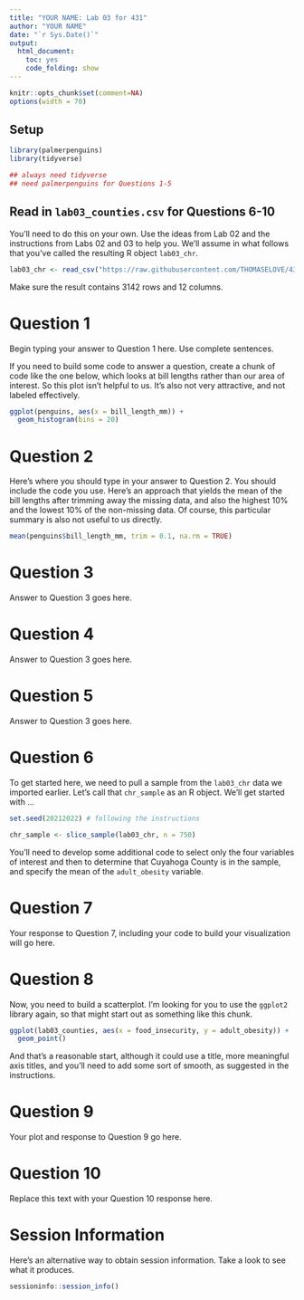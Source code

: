 ---
title: "YOUR NAME: Lab 03 for 431"
author: "YOUR NAME"
date: "`r Sys.Date()`"
output:
  html_document:
    toc: yes
    code_folding: show
---

```{r setup, include=FALSE, message = FALSE}
knitr::opts_chunk$set(comment=NA)
options(width = 70)
```

## Setup

```{r load_packages, message = FALSE, warning = FALSE}

library(palmerpenguins)
library(tidyverse)

## always need tidyverse 
## need palmerpenguins for Questions 1-5
```

## Read in `lab03_counties.csv` for Questions 6-10

You'll need to do this on your own. Use the ideas from Lab 02 and the instructions from Labs 02 and 03 to help you. We'll assume in what follows that you've called the resulting R object `lab03_chr`.

```{r}
lab03_chr <- read_csv("https://raw.githubusercontent.com/THOMASELOVE/431-data/main/lab03_counties.csv")
```

Make sure the result contains 3142 rows and 12 columns.

# Question 1

Begin typing your answer to Question 1 here. Use complete sentences.

If you need to build some code to answer a question, create a chunk of code like the one below, which looks at bill lengths rather than our area of interest. So this plot isn't helpful to us. It's also not very attractive, and not labeled effectively.

```{r q01_histogram}
ggplot(penguins, aes(x = bill_length_mm)) +
  geom_histogram(bins = 20)
```

# Question 2

Here's where you should type in your answer to Question 2. You should include the code you use. Here's an approach that yields the mean of the bill lengths after trimming away the missing data, and also the highest 10% and the lowest 10% of the non-missing data. Of course, this particular summary is also not useful to us directly.

```{r q02_trimmed_mean_bill_length}
mean(penguins$bill_length_mm, trim = 0.1, na.rm = TRUE)
```

# Question 3

Answer to Question 3 goes here.

# Question 4

Answer to Question 3 goes here.

# Question 5

Answer to Question 3 goes here.

# Question 6

To get started here, we need to pull a sample from the `lab03_chr` data we imported earlier. Let's call that `chr_sample` as an R object. We'll get started with ...

```{r}
set.seed(20212022) # following the instructions

chr_sample <- slice_sample(lab03_chr, n = 750)
```

You'll need to develop some additional code to select only the four variables of interest and then to determine that Cuyahoga County is in the sample, and specify the mean of the `adult_obesity` variable.

# Question 7

Your response to Question 7, including your code to build your visualization will go here.

# Question 8

Now, you need to build a scatterplot. I'm looking for you to use the `ggplot2` library again, so that might start out as something like this chunk.

```{r q08_scatterplot_draft}
ggplot(lab03_counties, aes(x = food_insecurity, y = adult_obesity)) +
  geom_point()
```

And that's a reasonable start, although it could use a title, more meaningful axis titles, and you'll need to add some sort of smooth, as suggested in the instructions. 

# Question 9

Your plot and response to Question 9 go here.

# Question 10

Replace this text with your Question 10 response here.

# Session Information

Here's an alternative way to obtain session information. Take a look to see what it produces.

```{r}
sessioninfo::session_info()
```
